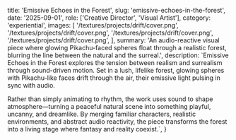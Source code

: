   title: 'Emissive Echoes in the Forest',
  slug: 'emissive-echoes-in-the-forest',
  date: '2025-09-01',
  role: ['Creative Director', 'Visual Artist'],
  category: 'experiential',
  images: [
    '/textures/projects/drift/cover.png',
    '/textures/projects/drift/cover.png',
    '/textures/projects/drift/cover.png',
    '/textures/projects/drift/cover.png',
  ],
  summary:
    'An audio-reactive visual piece where glowing Pikachu-faced spheres float through a realistic forest, blurring the line between the natural and the surreal.',
  description: `Emissive Echoes in the Forest explores the tension between realism and surrealism through sound-driven motion. Set in a lush, lifelike forest, glowing spheres with Pikachu-like faces drift through the air, their emissive light pulsing in sync with audio.
  
  Rather than simply animating to rhythm, the work uses sound to shape atmosphere—turning a peaceful natural scene into something playful, uncanny, and dreamlike. By merging familiar characters, realistic environments, and abstract audio reactivity, the piece transforms the forest into a living stage where fantasy and reality coexist.`,
}
